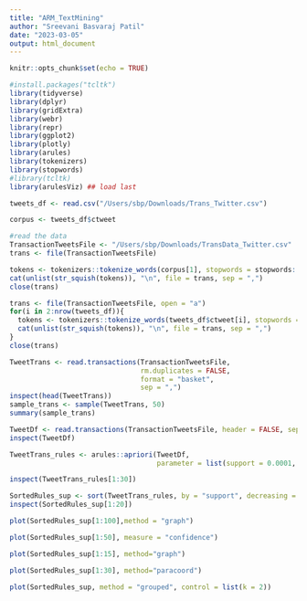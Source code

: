```yaml
---
title: "ARM_TextMining"
author: "Sreevani Basvaraj Patil"
date: "2023-03-05"
output: html_document
---
```


```r
knitr::opts_chunk$set(echo = TRUE)
```

```r
#install.packages("tcltk")
library(tidyverse)
library(dplyr)
library(gridExtra)
library(webr)
library(repr)
library(ggplot2)
library(plotly)
library(arules)
library(tokenizers)
library(stopwords)
#library(tcltk)
library(arulesViz) ## load last
```

```r
tweets_df <- read.csv("/Users/sbp/Downloads/Trans_Twitter.csv")

corpus <- tweets_df$ctweet
```
```r
#read the data
TransactionTweetsFile <- "/Users/sbp/Downloads/TransData_Twitter.csv"
trans <- file(TransactionTweetsFile)

tokens <- tokenizers::tokenize_words(corpus[1], stopwords = stopwords::stopwords("en"), lowercase = TRUE, strip_punct = TRUE, strip_numeric = TRUE, simplify = TRUE)
cat(unlist(str_squish(tokens)), "\n", file = trans, sep = ",")
close(trans)

```
```r
trans <- file(TransactionTweetsFile, open = "a")
for(i in 2:nrow(tweets_df)){
  tokens <- tokenizers::tokenize_words(tweets_df$ctweet[i], stopwords = stopwords::stopwords("en"), lowercase = TRUE, strip_punct = TRUE, strip_numeric = TRUE, simplify = TRUE)
  cat(unlist(str_squish(tokens)), "\n", file = trans, sep = ",")
}
close(trans)
```

```r
TweetTrans <- read.transactions(TransactionTweetsFile,
                                rm.duplicates = FALSE,
                                format = "basket",
                                sep = ",")
inspect(head(TweetTrans))
sample_trans <- sample(TweetTrans, 50)
summary(sample_trans)
```

```r
TweetDf <- read.transactions(TransactionTweetsFile, header = FALSE, sep = ",")
inspect(TweetDf)
```

```r
TweetTrans_rules <- arules::apriori(TweetDf,
                                    parameter = list(support = 0.0001, confidence = 0.0001, minlen = 2, maxlen = 6))

inspect(TweetTrans_rules[1:30])
```
```r
SortedRules_sup <- sort(TweetTrans_rules, by = "support", decreasing = TRUE)
inspect(SortedRules_sup[1:20])
```

```r
plot(SortedRules_sup[1:100],method = "graph")
```
```r
plot(SortedRules_sup[1:50], measure = "confidence")

```
```r

plot(SortedRules_sup[1:15], method="graph")
```
```r
plot(SortedRules_sup[1:30], method="paracoord")
```

```r
plot(SortedRules_sup, method = "grouped", control = list(k = 2))
```